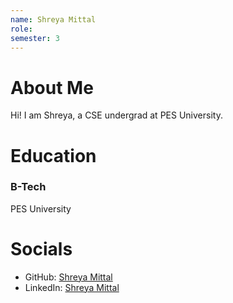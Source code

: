 ```yaml
---
name: Shreya Mittal
role: 
semester: 3
---
```



# About Me
Hi! I am Shreya, a CSE undergrad at PES University. 


# Education
### B-Tech
PES University


# Socials
- GitHub: [Shreya Mittal](https://github.com/shrxyyya)
- LinkedIn: [Shreya Mittal](https://www.linkedin.com/in/shreya-mittal-a45626249/)